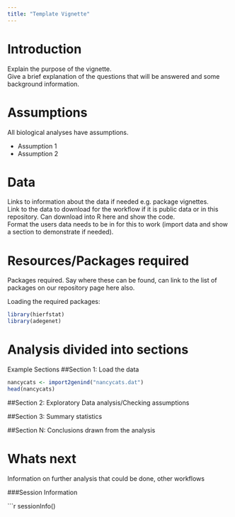 ```yaml
---
title: "Template Vignette"
---
```


# Introduction

Explain the purpose of the vignette.  
Give a brief explanation of the questions that will be answered and some background information.

# Assumptions

All biological analyses have assumptions.

- Assumption 1
- Assumption 2

Data
==========
Links to information about the data if needed e.g. package vignettes.    
Link to the data to download for the workflow if it is public data or in this repository. Can download into R here and show the code.   
Format the users data needs to be in for this to work (import data and show a section to demonstrate if needed).  

Resources/Packages required
=============
Packages required. Say where these can be found, can link to the list of packages on our repository page here also.   

Loading the required packages:  
```r
library(hierfstat)
library(adegenet)
```

Analysis divided into sections  
==========================================
Example Sections
##Section 1: Load the data
```r
nancycats <- import2genind("nancycats.dat")
head(nancycats)
```

##Section 2: Exploratory Data analysis/Checking assumptions  
  
##Section 3: Summary statistics  
  
##Section N: Conclusions drawn from the analysis  

Whats next
=======================
Information on further analysis that could be done, other workflows 

###Session Information

```r
sessionInfo()




